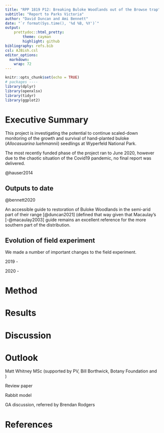 ```yaml
---
title: "RPP 1819 P12: Breaking Buloke Woodlands out of the Browse trap"
subtitle: "Report to Parks Victoria"
author: "David Duncan and Ami Bennett"
date: "`r format(Sys.time(), '%d %B, %Y')`"
output:
    prettydoc::html_pretty:
        theme: cayman
        highlight: github
bibliography: refs.bib  
csl: AJBish.csl 
editor_options: 
  markdown: 
    wrap: 72
---
```


```r
knitr::opts_chunk$set(echo = TRUE)
# packages ----
library(dplyr)
library(openxlsx)
library(tidyr)
library(ggplot2)


```

# Executive Summary

This project is investigating the potential to continue scaled-down
monitoring of the growth and survival of hand-planted buloke
(*Allocasuarina luehmannii*) seedlings at Wyperfeld National Park.

The most recently funded phase of the project ran to June 2020, however
due to the chaotic situation of the Covid19 pandemic, no final report
was delivered.

@hauser2014

## Outputs to date

@bennett2020

An accessible guide to restoration of Buloke Woodlands in the semi-arid part of their range [@duncan2021] (defined that way given that Macaulay's [-@macaulay2003] guide remains an excellent reference for the more southern part of the distribution.

## Evolution of field experiment

We made a number of important changes to the field experiment.

2019 -

2020 -

# Method



# Results


# Discussion


# Outlook

Matt Whitney MSc (supported by PV, Bill Borthwick, Botany Foundation and )

Review paper

Rabbit model

GA discussion, referred by Brendan Rodgers

# References
